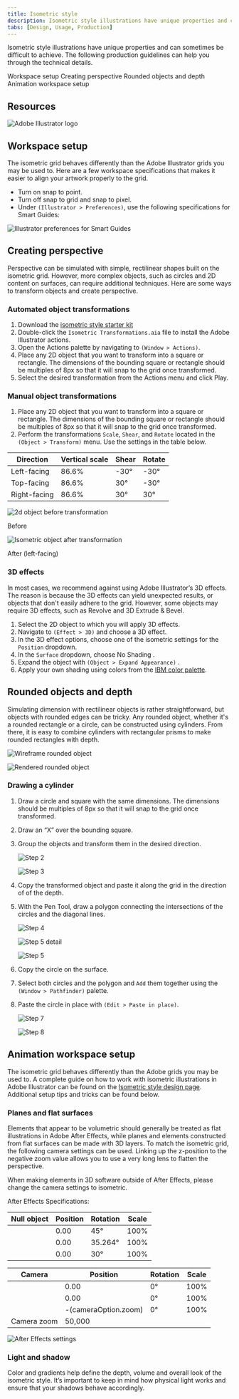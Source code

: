 ```yaml
---
title: Isometric style
description: Isometric style illustrations have unique properties and can sometimes be difficult to achieve. The following production guidelines can help you through the technical details.
tabs: [Design, Usage, Production]
---
```



<PageDescription>

Isometric style illustrations have unique properties and can sometimes be difficult to achieve. The following production guidelines can help you through the technical details.

</PageDescription>

<AnchorLinks>
  <AnchorLink>Workspace setup</AnchorLink>
  <AnchorLink>Creating perspective</AnchorLink>
  <AnchorLink>Rounded objects and depth</AnchorLink>
  <AnchorLink>Animation workspace setup</AnchorLink>
</AnchorLinks>

## Resources

<Row className="resource-card-group">

<Column colMd={4} colLg={4} noGutterSm>
    <ResourceCard
      subTitle="Isometric style starter kit"
      aspectRatio="2:1"
      href="https://github.com/carbon-design-system/carbon/raw/master/packages/pictograms/master/pictogram-master.ai"
      actionIcon="download"
      disabled
      >

![Adobe Illustrator logo](../../images/illustrator.png)

  </ResourceCard>
</Column>

</Row>

## Workspace setup

The isometric grid behaves differently than the Adobe Illustrator grids you may be used to. Here are a few workspace specifications that makes it easier to align your artwork properly to the grid.

- Turn on snap to point.
- Turn off snap to grid and snap to pixel.
- Under `(Illustrator > Preferences)`, use the following specifications for Smart Guides:

<Row className="mock-gallery">

<Column colMd={8} colLg={8}>

![Illustrator preferences for Smart Guides](/images/WorkspaceSetup.png)

</Column>

</Row>

## Creating perspective

Perspective can be simulated with simple, rectilinear shapes built on the isometric grid. However, more complex objects, such as circles and 2D content on surfaces, can require additional techniques. Here are some ways to transform objects and create perspective.

### Automated object transformations

1. Download the [isometric style starter kit]()
2. Double-click the `Isometric Transformations.aia` file to install the Adobe Illustrator actions.
3. Open the Actions palette by navigating to `(Window > Actions)`.
4. Place any 2D object that you want to transform into a square or rectangle. The dimensions of the bounding square or rectangle should be multiples of 8px so that it will snap to the grid once transformed.
5. Select the desired transformation from the Actions menu and click Play.

### Manual object transformations

1. Place any 2D object that you want to transform into a square or rectangle. The dimensions of the bounding square or rectangle should be multiples of 8px so that it will snap to the grid once transformed.
2. Perform the transformations `Scale`, `Shear`, and `Rotate` located in the
 `(Object > Transform)` menu. Use the settings in the table below.

| Direction    | Vertical scale | Shear | Rotate |
| ------------ | -------------- | ----- | ------ |
| Left-facing  | 86.6%          | -30°  | -30°   |
| Top-facing   | 86.6%          | 30°   | -30°   |
| Right-facing | 86.6%          | 30°   | 30°    |

<Row className="mock-gallery">

<Column colMd={4} colLg={4}>

![2d object before transformation](/images/Perspective1.svg)

<Caption>Before</Caption>

</Column>

<Column colMd={4} colLg={4}>

![Isometric object after transformation](/images/Perspective2.svg)

<Caption>After (left-facing)</Caption>

</Column>

</Row>

### 3D effects

In most cases, we recommend against using Adobe Illustrator’s 3D effects. The reason is because the 3D effects can yield unexpected results, or objects that don't easily adhere to the grid. However, some objects may require 3D effects, such as Revolve and 3D Extrude & Bevel.

1. Select the 2D object to which you will apply 3D effects.
2. Navigate to `(Effect > 3D)` and choose a 3D effect.
3. In the 3D effect options, choose one of the isometric settings for the `Position` dropdown.
4. In the `Surface` dropdown, choose  No Shading .
5. Expand the object with `(Object > Expand Appearance)` .
6. Apply your own shading using colors from the [IBM color palette](/color).

## Rounded objects and depth

Simulating dimension with rectilinear objects is rather straightforward, but objects with rounded edges can be tricky. Any rounded object, whether it's a rounded rectangle or a circle, can be constructed using cylinders. From there, it is easy to combine cylinders with rectangular prisms to make rounded rectangles with depth.

<Row className="mock-gallery">

<Column colMd={4} colLg={4}>

![Wireframe rounded object](/images/RoundedObjects1.svg)

</Column>

<Column colMd={4} colLg={4}>

![Rendered rounded object](/images/RoundedObjects2.svg)

</Column>

</Row>

### Drawing a cylinder

1. Draw a circle and square with the same dimensions. The dimensions should be multiples of 8px so that it will snap to the grid once transformed.
2. Draw an “X” over the bounding square.
3. Group the objects and transform them in the desired direction.

   <Row className="mock-gallery">

   <Column colMd={4} colLg={4}>

   ![Step 2](/images/Step3_1.svg)

   </Column>

   <Column colMd={4} colLg={4}>

   ![Step 3](/images/Step3_2.svg)

   </Column>

   </Row>

4. Copy the transformed object and paste it along the grid in the direction of of the depth.
5. With the Pen Tool, draw a polygon connecting the intersections of the circles and the diagonal lines.

   <Row className="mock-gallery">

   <Column colMd={4} colLg={4}>

   ![Step 4](/images/Step5_1.svg)

   </Column>

   <Column colMd={4} colLg={4}>

   ![Step 5 detail](/images/Step5_2.svg)

   </Column>

   <Column colMd={4} colLg={4}>

   ![Step 5](/images/Step5_3.svg)

   </Column>

   </Row>

6. Copy the circle on the surface.
7. Select both circles and the polygon and `Add` them together using the `(Window > Pathfinder)` palette.
8. Paste the circle in place with `(Edit > Paste in place)`.

   <Row className="mock-gallery">

   <Column colMd={4} colLg={4}>

   ![Step 7](/images/Step8_1.svg)

   </Column>

   <Column colMd={4} colLg={4}>

   ![Step 8](/images/Step8_2.svg)

   </Column>

   </Row>

## Animation workspace setup

The isometric grid behaves differently than the Adobe grids you may be used to. A complete guide on how to work with isometric illustrations in Adobe Illustrator can be found on the [Isometric style design page](/illustration/isometric-style/design/). Additional setup tips and tricks can be found below.

### Planes and flat surfaces

Elements that appear to be volumetric should generally be treated as flat illustrations in Adobe After Effects, while planes and elements constructed from flat surfaces can be made with 3D layers. To match the isometric grid, the following camera settings can be used. Linking up the z-position to the negative zoom value allows you to use a very long lens to flatten the perspective.

When making elements in 3D software outside of After Effects, please change the camera settings to isometric. 

After Effects Specifications:

| Null object | Position | Rotation | Scale |
| ----------- | -------- | -------- | ----- |
|             | 0.00     | 45°      | 100%  |
|             | 0.00     | 35.264°  | 100%  |
|             | 0.00     | 30°      | 100%  |

| Camera      | Position             | Rotation | Scale |
| ----------- | -------------------- | -------- | ----- |
|             | 0.00                 | 0°       | 100%  |
|             | 0.00                 | 0°       | 100%  |
|             | -(cameraOption.zoom) | 0°       | 100%  |
| Camera zoom | 50,000               |          |       |

<div className="top-margin-4rem">

![After Effects settings](/images/After_Effects_settings.png)

</div>

### Light and shadow

Color and gradients help define the depth, volume and overall look of the isometric style. It’s important to keep in mind how physical light works and ensure that your shadows behave accordingly.
